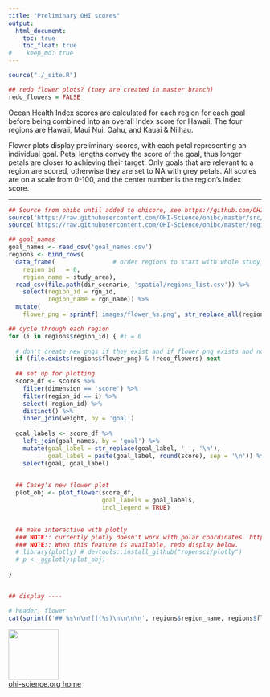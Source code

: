 ```yaml
---
title: "Preliminary OHI scores"
output:
  html_document:
    toc: true
    toc_float: true
#    keep_md: true
---
```


```r
source("./_site.R")

## redo flower plots? (they are created in master branch)
redo_flowers = FALSE
```

Ocean Health Index scores are calculated for each region for each goal before being combined into an overall Index score for Hawaii. The four regions are Hawaii, Maui Nui, Oahu, and Kauai & Niihau. <!---could bring back the Regions page to be only linked from here---> 

Flower plots display preliminary scores, with each petal representing an individual goal. Petal lengths convey the score of the goal, thus longer petals are closer to achieving their target. Only goals that are relevant to a region are scored, otherwise they are set to NA with grey petals. All scores are on a scale from 0-100, and the center number is the region's Index score.

----

```r

## Source from ohibc until added to ohicore, see https://github.com/OHI-Science/ohibc/blob/master/regionHoweSound/ohibc_howesound_2016.Rmd
source('https://raw.githubusercontent.com/OHI-Science/ohibc/master/src/R/common.R')
source('https://raw.githubusercontent.com/OHI-Science/ohibc/master/regionHoweSound/plot_flower.R')

## goal_names
goal_names <- read_csv('goal_names.csv')
regions <- bind_rows(
  data_frame(                # order regions to start with whole study_area
    region_id   = 0,
    region_name = study_area),
  read_csv(file.path(dir_scenario, 'spatial/regions_list.csv')) %>%
    select(region_id = rgn_id, 
           region_name = rgn_name)) %>%
  mutate(
    flower_png = sprintf('images/flower_%s.png', str_replace_all(region_name, ' ', '_')))

## cycle through each region
for (i in regions$region_id) { #i = 0
  
  # don't create new pngs if they exist and if flower png exists and not redoing here
  if (file.exists(regions$flower_png) & !redo_flowers) next
  
  ## set up for plotting
  score_df <- scores %>%
    filter(dimension == 'score') %>%
    filter(region_id == i) %>%
    select(-region_id) %>%
    distinct() %>%
    inner_join(weight, by = 'goal')
  
  goal_labels <- score_df %>%
    left_join(goal_names, by = 'goal') %>%
    mutate(goal_label = str_replace(goal_label, ' ', '\n'),
           goal_label = paste(goal_label, round(score), sep = '\n')) %>%
    select(goal, goal_label)
  

  ## Casey's new flower plot
  plot_obj <- plot_flower(score_df,
                          goal_labels = goal_labels, 
                          incl_legend = TRUE) 

  
  ## make interactive with plotly
  ### NOTE:: currently plotly doesn't work with polar coordinates. https://github.com/ropensci/plotly/issues/878
  ### NOTE:: When this feature is available, redo display below. 
  # library(plotly) # devtools::install_github("ropensci/plotly")
  # p <- ggplotly(plot_obj)
  
}


## display ----

# header, flower
cat(sprintf('## %s\n\n![](%s)\n\n\n\n', regions$region_name, regions$flower_png), sep = "")

```


[<img src="https://docs.google.com/drawings/d/1633uvIYgsBhiKBddQAaTlvYDJgOK1uiDB6wkooNyhFc/pub?w=576&h=288" width="100px">](http://ohi-science.org)  
[ohi-science.org home](http://ohi-science.org)
